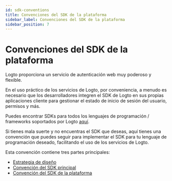 ```yaml
---
id: sdk-conventions
title: Convenciones del SDK de la plataforma
sidebar_label: Convenciones del SDK de la plataforma
sidebar_position: 7
---
```


# Convenciones del SDK de la plataforma

Logto proporciona un servicio de autenticación web muy poderoso y flexible.

En el uso práctico de los servicios de Logto, por conveniencia, a menudo es necesario que los desarrolladores integren el SDK de Logto en sus propias aplicaciones cliente para gestionar el estado de inicio de sesión del usuario, permisos y más.

Puedes encontrar SDKs para todos los lenguajes de programación / frameworks soportados por Logto [aquí](/quick-starts).

Si tienes mala suerte y no encuentras el SDK que deseas, aquí tienes una convención que puedes seguir para implementar el SDK para tu lenguaje de programación deseado, facilitando el uso de los servicios de Logto.

Esta convención contiene tres partes principales:

- [Estrategia de diseño](/developers/sdk-conventions/design-strategy)
- [Convención del SDK principal](/developers/sdk-conventions/core-sdk-convention)
- [Convención del SDK de la plataforma](/developers/sdk-conventions/platform-sdk-convention)
